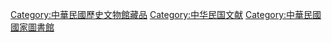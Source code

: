[[Category:中華民國歷史文物館藏品|Category:中華民國歷史文物館藏品]]
[[Category:中华民国文献|Category:中华民国文献]]
[[Category:中華民國國家圖書館|Category:中華民國國家圖書館]]
